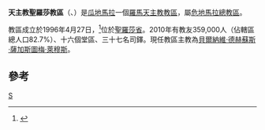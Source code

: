{{Infobox Roman Catholic diocese
|Roman Catholic Diocese of = 天主教聖羅莎教區
|Latin name of diocese = Dioecesis Verae Pacis
|image = Guatemala - Diocesi di Santa Rosa da Lima.png
|caption =教區範圍
|location = [[瓜地馬拉|瓜地馬拉]]
|territory = 聖羅莎省
|population =359,000
|rite = 拉丁禮
|patron = 聖羅薩
|province = 瓜地馬拉
|established = 1996年
|cathedral = 聖道明主教座堂
|co-cathedral =
|leadership = 主教
|website =
|教宗 =
|metropolitan =
|ordinary =貝爾納維·德赫蘇斯·薩加斯圖梅·萊穆斯
|coadjutor bishop =
|auxiliary = 
}}

'''天主教聖羅莎教區'''（{{lang-la|Dioecesis Sanctae Rosae de Lima}}、{{lang-es|Diócesis de Santa Rosa de Lima}}）是[[瓜地馬拉|瓜地馬拉]]一個[[羅馬天主教|羅馬天主教]][[教區|教區]]，屬[[天主教危地馬拉總教區|危地馬拉總教區]]。

教區成立於1996年4月27日，<ref>{{Cite web |url=http://www.vatican.va/holy_father/john_paul_ii/apost_constitutions/documents/hf_jp-ii_apc_19960427_sanctae-rosae-de-lima_lt.html |title=成立教區的宗座憲令 |access-date=2014-04-04 |archive-date=2014-05-18 |archive-url=https://web.archive.org/web/20140518002821/http://www.vatican.va/holy_father/john_paul_ii/apost_constitutions/documents/hf_jp-ii_apc_19960427_sanctae-rosae-de-lima_lt.html |dead-url=no }}</ref>位於[[聖羅莎省|聖羅莎省]]。2010年有教友359,000人（佔轄區總人口82.7%）、十六個堂區、三十七名司鐸。現任教區主教為[[貝爾納維·德赫蘇斯·薩加斯圖梅·萊穆斯|貝爾納維·德赫蘇斯·薩加斯圖梅·萊穆斯]]。

==參考==
{{reflist}}
{{危地馬拉天主教教區}}
[[Category:危地馬拉天主教教區|S]]